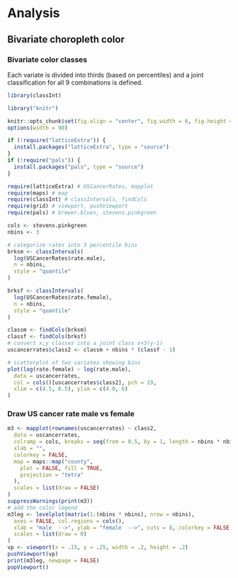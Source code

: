 # **Analysis** {-} 


## Bivariate choropleth color{-}

### Bivariate color classes

Each variate is divided into thirds (based on percentiles) and a joint classification for all 9 combinations is defined.

```r
library(classInt)

library("knitr")

knitr::opts_chunk$set(fig.align = "center", fig.width = 6, fig.height = 6)
options(width = 90)
```

```r
if (!require("latticeExtra")) {
  install.packages("latticeExtra", type = "source")
}
if (!require("pals")) {
  install.packages("pals", type = "source")
}
```

```r
require(latticeExtra) # USCancerRates, mapplot
require(maps) # map
require(classInt) # classIntervals, findCols
require(grid) # viewport, pushViewport
require(pals) # brewer.blues, stevens.pinkgreen
```

```r
cols <- stevens.pinkgreen
nbins <- 3

# categorize rates into 3 percentile bins
brksm <- classIntervals(
  log(USCancerRates$rate.male),
  n = nbins,
  style = "quantile"
)
```

```r
brksf <- classIntervals(
  log(USCancerRates$rate.female),
  n = nbins,
  style = "quantile"
)
```

```r
classm <- findCols(brksm)
classf <- findCols(brksf)
# convert x,y classes into a joint class x+3(y-1)
uscancerrates$class2 <- classm + nbins * (classf - 1)

# scatterplot of two variates showing bins
plot(log(rate.female) ~ log(rate.male),
  data = uscancerrates,
  col = cols()[uscancerrates$class2], pch = 19,
  xlim = c(4.5, 6.5), ylim = c(4.0, 6)
)
```


### Draw US cancer rate male vs female

```r
m3 <- mapplot(rownames(uscancerrates) ~ class2,
  data = uscancerrates,
  colramp = cols, breaks = seq(from = 0.5, by = 1, length = nbins * nbins + 1),
  xlab = "",
  colorkey = FALSE,
  map = maps::map("county",
    plot = FALSE, fill = TRUE,
    projection = "tetra"
  ),
  scales = list(draw = FALSE)
)
suppressWarnings(print(m3))
# add the color legend
m3leg <- levelplot(matrix(1:(nbins * nbins), nrow = nbins),
  axes = FALSE, col.regions = cols(),
  xlab = "male  -->", ylab = "female  -->", cuts = 8, colorkey = FALSE,
  scales = list(draw = 0)
)
vp <- viewport(x = .15, y = .25, width = .2, height = .2)
pushViewport(vp)
print(m3leg, newpage = FALSE)
popViewport()
```

